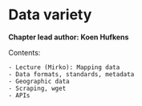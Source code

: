 # Data variety {#data_variety}

**Chapter lead author: Koen Hufkens**

Contents:

    - Lecture (Mirko): Mapping data
    - Data formats, standards, metadata
    - Geographic data
    - Scraping, wget
    - APIs